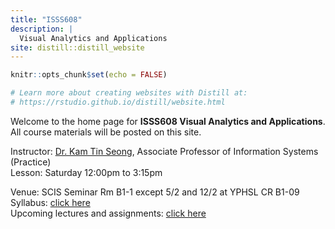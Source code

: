 ```yaml
---
title: "ISSS608"
description: |
  Visual Analytics and Applications
site: distill::distill_website
---
```


```r
knitr::opts_chunk$set(echo = FALSE)

# Learn more about creating websites with Distill at:
# https://rstudio.github.io/distill/website.html

```

Welcome to the home page for **ISSS608 Visual Analytics and Applications**. All course materials will be posted on this site.

Instructor: [Dr. Kam Tin Seong](https://www.smu.edu.sg/faculty/profile/9618/KAM-Tin-Seong), Associate Professor of Information Systems (Practice)  
Lesson: Saturday 12:00pm to 3:15pm

Venue: SCIS Seminar Rm B1-1 except 5/2 and 12/2 at YPHSL CR B1-09  
Syllabus: [click here](syllabus.html)  
Upcoming lectures and assignments: [click here](lesson.html)



